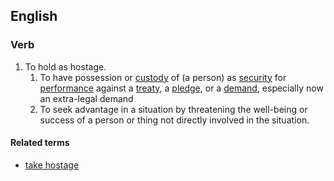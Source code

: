 ==English==

===Verb===
{{head|en|verb}}

# To hold as hostage.
## To have possession or [[custody]] of (a person) as [[security]] for [[performance]] against a [[treaty]], a [[pledge]], or a [[demand]], especially now an extra-legal demand
## To seek advantage in a situation by threatening the well-being or success of a person or thing not directly involved in the situation.

====Related terms====
* [[take hostage]]
